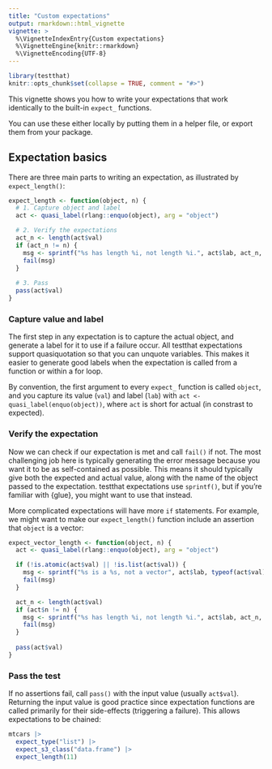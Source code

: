 ```yaml
---
title: "Custom expectations"
output: rmarkdown::html_vignette
vignette: >
  %\VignetteIndexEntry{Custom expectations}
  %\VignetteEngine{knitr::rmarkdown}
  %\VignetteEncoding{UTF-8}
---
```


```r
library(testthat)
knitr::opts_chunk$set(collapse = TRUE, comment = "#>")
```

This vignette shows you how to write your expectations that work identically to the built-in `expect_` functions. 

You can use these either locally by putting them in a helper file, or export them from your package.

## Expectation basics

There are three main parts to writing an expectation, as illustrated by `expect_length()`:

```r
expect_length <- function(object, n) {  
  # 1. Capture object and label
  act <- quasi_label(rlang::enquo(object), arg = "object")

  # 2. Verify the expectations
  act_n <- length(act$val)
  if (act_n != n) {
    msg <- sprintf("%s has length %i, not length %i.", act$lab, act_n, n)
    fail(msg)
  }
  
  # 3. Pass
  pass(act$val)
}
```

### Capture value and label

The first step in any expectation is to capture the actual object, and generate a label for it to use if a failure occur. All testthat expectations support quasiquotation so that you can unquote variables. This makes it easier to generate good labels when the expectation is called from a function or within a for loop.

By convention, the first argument to every `expect_` function is called `object`, and you capture its value (`val`) and label (`lab`) with `act <- quasi_label(enquo(object))`, where `act` is short for actual (in constrast to expected).

### Verify the expectation

Now we can check if our expectation is met and call `fail()` if not. The most challenging job here is typically generating the error message because you want it to be as self-contained as possible. This means it should typically give both the expected and actual value, along with the name of the object passed to the expectation. testthat expectations use `sprintf()`, but if you're familiar with {glue}, you might want to use that instead.

More complicated expectations will have more `if` statements. For example, we might want to make our `expect_length()` function include an assertion that `object` is a vector:

```r
expect_vector_length <- function(object, n) {  
  act <- quasi_label(rlang::enquo(object), arg = "object")

  if (!is.atomic(act$val) || !is.list(act$val)) {
    msg <- sprintf("%s is a %s, not a vector", act$lab, typeof(act$val))
    fail(msg)
  }

  act_n <- length(act$val)
  if (act$n != n) {
    msg <- sprintf("%s has length %i, not length %i.", act$lab, act_n, n)
    fail(msg)
  }
  
  pass(act$val)
}
```

### Pass the test

If no assertions fail, call `pass()` with the input value (usually `act$val`). Returning the input value is good practice since expectation functions are called primarily for their side-effects (triggering a failure). This allows expectations to be chained:

```r
mtcars |>
  expect_type("list") |>
  expect_s3_class("data.frame") |> 
  expect_length(11)
```
